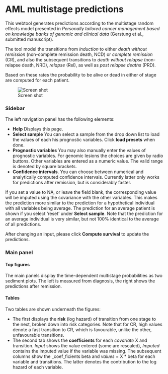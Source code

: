 # AML multistage predictions

This webtool generates predictions according to the multistage random effects model presented in 
_Personally tailored cancer management based on knowledge banks of genomic and clinical data_ (Gerstung et al., submitted manuscript).

The tool model the transitions from _induction_ to either _death without remission_ (non-complete remission death, NCD) or _complete remission_ (CR), 
and also the subsequent transitions to _death without relapse_ (non-relapse death, NRD), _relapse_ (Rel), as well as _post relapse deaths_ (PRD).

Based on these rates the probability to be alive or dead in either of stage are computed for each patient.

![Screen shot](screenshot.png)

### Sidebar
The left navigation panel has the following elements:

* **Help** Displays this page.
* **Select sample** You can select a sample from the drop down list to load the values of each his prognostic variables. Click **load presets** when done.
* **Prognostic variables** You may also manually enter the values of prognostic variables. For genomic lesions the choices are given by radio buttons. Other variables
are entered as a numeric value. The valid range is denoted by square brackets.
* **Confidence intervals**. You can choose between numerical and analytically computed confidence intervals. Currently latter only works for predictions after remission, but
is considerably faster.

If you set a value to NA, or leave the field blank, the corresponding value will be imputed using the covariance with the other variables. This makes the prediction more similar
to the prediction for a hypothetical individual with all variables being average. The prediction for an average patient is shown if you select 'reset' under **Select sample**. Note that 
the prediction for an average individual is very similar, but not 100% identical to the average of all predictions. 

After changing an input, please click **Compute survival** to update the predictions.

### Main panel
#### Top figures
The main panels display the time-dependent multistage probabilities as two sediment plots. The left is measured from diagnosis, the right shows the predictions after remission.

#### Tables
Two tables are shown underneath the figures: 

* The first displays the **risk** (log hazard) of transition from one stage to the next, broken down into risk categories. Note that for CR, high
values denote a fast transition to CR, which is favourable, unlike the other, unfavourable transitions.
* The second tab shows the **coefficients** for each _covariate_ X and transition. _Input_ shows the value entered (some are rescaled),  _Imputed_ contains the imputed value if the variable was missing.
The subsequent columns show the _coef_ficients beta and _values_ = X * beta for each variable and transitions. The latter denotes the contribution to the log hazard of each variable. 